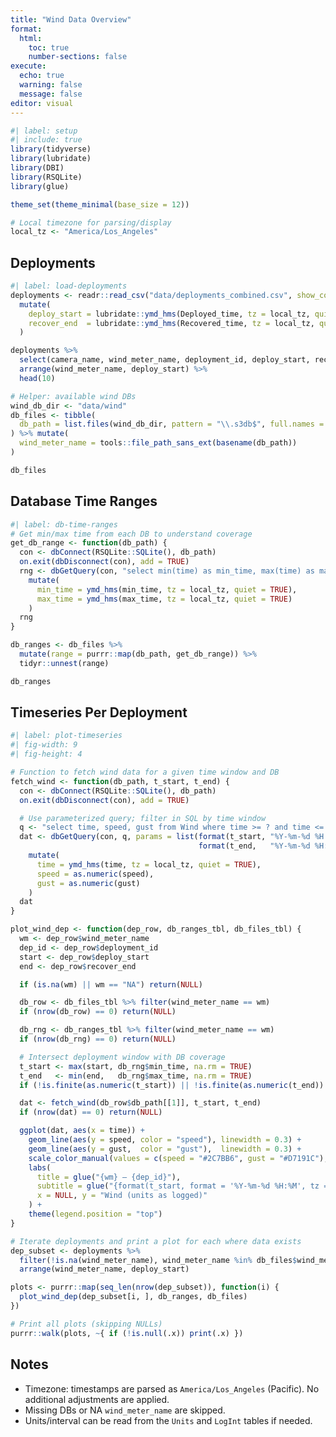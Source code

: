 ```yaml
---
title: "Wind Data Overview"
format:
  html:
    toc: true
    number-sections: false
execute:
  echo: true
  warning: false
  message: false
editor: visual
---
```


```r
#| label: setup
#| include: true
library(tidyverse)
library(lubridate)
library(DBI)
library(RSQLite)
library(glue)

theme_set(theme_minimal(base_size = 12))

# Local timezone for parsing/display
local_tz <- "America/Los_Angeles"
```

## Deployments

```r
#| label: load-deployments
deployments <- readr::read_csv("data/deployments_combined.csv", show_col_types = FALSE) %>%
  mutate(
    deploy_start = lubridate::ymd_hms(Deployed_time, tz = local_tz, quiet = TRUE),
    recover_end  = lubridate::ymd_hms(Recovered_time, tz = local_tz, quiet = TRUE)
  )

deployments %>%
  select(camera_name, wind_meter_name, deployment_id, deploy_start, recover_end, notes) %>%
  arrange(wind_meter_name, deploy_start) %>%
  head(10)
```

```r
# Helper: available wind DBs
wind_db_dir <- "data/wind"
db_files <- tibble(
  db_path = list.files(wind_db_dir, pattern = "\\.s3db$", full.names = TRUE)
) %>% mutate(
  wind_meter_name = tools::file_path_sans_ext(basename(db_path))
)

db_files
```

## Database Time Ranges

```r
#| label: db-time-ranges
# Get min/max time from each DB to understand coverage
get_db_range <- function(db_path) {
  con <- dbConnect(RSQLite::SQLite(), db_path)
  on.exit(dbDisconnect(con), add = TRUE)
  rng <- dbGetQuery(con, "select min(time) as min_time, max(time) as max_time from Wind") %>%
    mutate(
      min_time = ymd_hms(min_time, tz = local_tz, quiet = TRUE),
      max_time = ymd_hms(max_time, tz = local_tz, quiet = TRUE)
    )
  rng
}

db_ranges <- db_files %>%
  mutate(range = purrr::map(db_path, get_db_range)) %>%
  tidyr::unnest(range)

db_ranges
```

## Timeseries Per Deployment

```r
#| label: plot-timeseries
#| fig-width: 9
#| fig-height: 4

# Function to fetch wind data for a given time window and DB
fetch_wind <- function(db_path, t_start, t_end) {
  con <- dbConnect(RSQLite::SQLite(), db_path)
  on.exit(dbDisconnect(con), add = TRUE)

  # Use parameterized query; filter in SQL by time window
  q <- "select time, speed, gust from Wind where time >= ? and time <= ? order by time"
  dat <- dbGetQuery(con, q, params = list(format(t_start, "%Y-%m-%d %H:%M:%S"),
                                          format(t_end,   "%Y-%m-%d %H:%M:%S"))) %>%
    mutate(
      time = ymd_hms(time, tz = local_tz, quiet = TRUE),
      speed = as.numeric(speed),
      gust = as.numeric(gust)
    )
  dat
}

plot_wind_dep <- function(dep_row, db_ranges_tbl, db_files_tbl) {
  wm <- dep_row$wind_meter_name
  dep_id <- dep_row$deployment_id
  start <- dep_row$deploy_start
  end <- dep_row$recover_end

  if (is.na(wm) || wm == "NA") return(NULL)

  db_row <- db_files_tbl %>% filter(wind_meter_name == wm)
  if (nrow(db_row) == 0) return(NULL)

  db_rng <- db_ranges_tbl %>% filter(wind_meter_name == wm)
  if (nrow(db_rng) == 0) return(NULL)

  # Intersect deployment window with DB coverage
  t_start <- max(start, db_rng$min_time, na.rm = TRUE)
  t_end   <- min(end,   db_rng$max_time, na.rm = TRUE)
  if (!is.finite(as.numeric(t_start)) || !is.finite(as.numeric(t_end)) || t_end <= t_start) return(NULL)

  dat <- fetch_wind(db_row$db_path[[1]], t_start, t_end)
  if (nrow(dat) == 0) return(NULL)

  ggplot(dat, aes(x = time)) +
    geom_line(aes(y = speed, color = "speed"), linewidth = 0.3) +
    geom_line(aes(y = gust,  color = "gust"),  linewidth = 0.3) +
    scale_color_manual(values = c(speed = "#2C7BB6", gust = "#D7191C"), name = NULL) +
    labs(
      title = glue("{wm} — {dep_id}"),
      subtitle = glue("{format(t_start, format = '%Y-%m-%d %H:%M', tz = local_tz)} to {format(t_end, format = '%Y-%m-%d %H:%M', tz = local_tz)}"),
      x = NULL, y = "Wind (units as logged)"
    ) +
    theme(legend.position = "top")
}

# Iterate deployments and print a plot for each where data exists
dep_subset <- deployments %>%
  filter(!is.na(wind_meter_name), wind_meter_name %in% db_files$wind_meter_name) %>%
  arrange(wind_meter_name, deploy_start)

plots <- purrr::map(seq_len(nrow(dep_subset)), function(i) {
  plot_wind_dep(dep_subset[i, ], db_ranges, db_files)
})

# Print all plots (skipping NULLs)
purrr::walk(plots, ~{ if (!is.null(.x)) print(.x) })
```

## Notes

- Timezone: timestamps are parsed as `America/Los_Angeles` (Pacific). No additional adjustments are applied.
- Missing DBs or NA `wind_meter_name` are skipped.
- Units/interval can be read from the `Units` and `LogInt` tables if needed.
